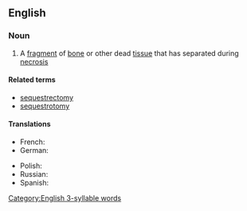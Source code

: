 ==English==

===Noun===
{{wikipedia}}
{{en-noun|s|sequestra}}

# A [[fragment]] of [[bone]] or other dead [[tissue]] that has separated during [[necrosis]]

====Related terms====
* [[sequestrectomy]]
* [[sequestrotomy]]

====Translations====
{{trans-top|a fragment of bone or other dead tissue}}
* French: {{t+|fr|séquestre|m}}
* German: {{t|de|Sequester|m}}
{{trans-mid}}
* Polish: {{t+|pl|martwak|m}}
* Russian: {{t+|ru|секвестр|m}}
* Spanish: {{t+|es|secuestro|m}}
{{trans-bottom}}

[[Category:English 3-syllable words]]